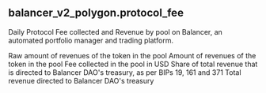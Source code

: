 ## balancer_v2_polygon.protocol_fee 
Daily Protocol Fee collected and Revenue by pool on Balancer, an automated portfolio manager and trading platform.


<ParamField path="day">

</ParamField>
<ParamField path="pool_id">

</ParamField>
<ParamField path="pool_address">

</ParamField>
<ParamField path="pool_symbol">

</ParamField>
<ParamField path="version">

</ParamField>
<ParamField path="blockchain">

</ParamField>
<ParamField path="token_address">

</ParamField>
<ParamField path="token_symbol">

</ParamField>
<ParamField path="token_amount_raw">
Raw amount of revenues of the token in the pool
</ParamField>
<ParamField path="token_amount">
Amount of revenues of the token in the pool
</ParamField>
<ParamField path="protocol_fee_collected_usd">
Fee collected in the pool in USD
</ParamField>
<ParamField path="treasury_share">
Share of total revenue that is directed to Balancer DAO&#x27;s treasury, as per BIPs 19, 161 and 371
</ParamField>
<ParamField path="treasury_revenue_usd">
Total revenue directed to Balancer DAO&#x27;s treasury
</ParamField>
